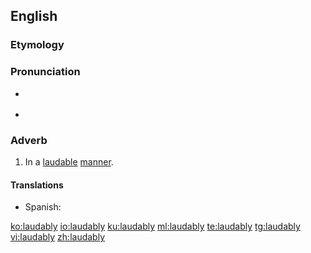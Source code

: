 ==English==

===Etymology===
{{suffix|laudable|ly|lang=en}}

===Pronunciation===
* {{a|UK}} {{IPA|/ˈlɔː.dɪb.li/|lang=en}}
* {{rhymes|ɔːdɪbli|lang=en}}

===Adverb===
{{en-adv}}

# In a [[laudable]] [[manner]].

====Translations====
{{trans-top|in a laudable manner}}
* Spanish: {{t|es|loablemente}}
{{trans-mid}}
{{trans-bottom}}

[[ko:laudably]]
[[io:laudably]]
[[ku:laudably]]
[[ml:laudably]]
[[te:laudably]]
[[tg:laudably]]
[[vi:laudably]]
[[zh:laudably]]